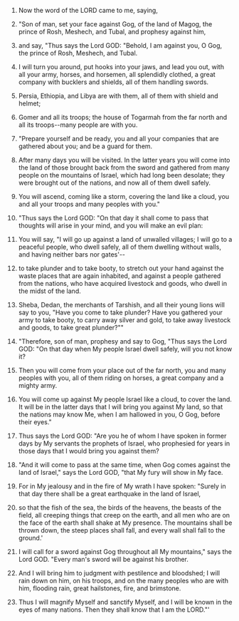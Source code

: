 
1. Now the word of the LORD came to me, saying,

2. "Son of man, set your face against Gog, of the land of Magog, the prince of Rosh, Meshech, and Tubal, and prophesy against him,

3. and say, "Thus says the Lord GOD: "Behold, I am against you, O Gog, the prince of Rosh, Meshech, and Tubal.

4. I will turn you around, put hooks into your jaws, and lead you out, with all your army, horses, and horsemen, all splendidly clothed, a great company with bucklers and shields, all of them handling swords.

5. Persia, Ethiopia, and Libya are with them, all of them with shield and helmet;

6. Gomer and all its troops; the house of Togarmah from the far north and all its troops--many people are with you.

7. "Prepare yourself and be ready, you and all your companies that are gathered about you; and be a guard for them.

8. After many days you will be visited. In the latter years you will come into the land of those brought back from the sword and gathered from many people on the mountains of Israel, which had long been desolate; they were brought out of the nations, and now all of them dwell safely.

9. You will ascend, coming like a storm, covering the land like a cloud, you and all your troops and many peoples with you."

10. "Thus says the Lord GOD: "On that day it shall come to pass that thoughts will arise in your mind, and you will make an evil plan:

11. You will say, "I will go up against a land of unwalled villages; I will go to a peaceful people, who dwell safely, all of them dwelling without walls, and having neither bars nor gates'--

12. to take plunder and to take booty, to stretch out your hand against the waste places that are again inhabited, and against a people gathered from the nations, who have acquired livestock and goods, who dwell in the midst of the land.

13. Sheba, Dedan, the merchants of Tarshish, and all their young lions will say to you, "Have you come to take plunder? Have you gathered your army to take booty, to carry away silver and gold, to take away livestock and goods, to take great plunder?""

14. "Therefore, son of man, prophesy and say to Gog, "Thus says the Lord GOD: "On that day when My people Israel dwell safely, will you not know it?

15. Then you will come from your place out of the far north, you and many peoples with you, all of them riding on horses, a great company and a mighty army.

16. You will come up against My people Israel like a cloud, to cover the land. It will be in the latter days that I will bring you against My land, so that the nations may know Me, when I am hallowed in you, O Gog, before their eyes."

17. Thus says the Lord GOD: "Are you he of whom I have spoken in former days by My servants the prophets of Israel, who prophesied for years in those days that I would bring you against them?

18. "And it will come to pass at the same time, when Gog comes against the land of Israel," says the Lord GOD, "that My fury will show in My face.

19. For in My jealousy and in the fire of My wrath I have spoken: "Surely in that day there shall be a great earthquake in the land of Israel,

20. so that the fish of the sea, the birds of the heavens, the beasts of the field, all creeping things that creep on the earth, and all men who are on the face of the earth shall shake at My presence. The mountains shall be thrown down, the steep places shall fall, and every wall shall fall to the ground.'

21. I will call for a sword against Gog throughout all My mountains," says the Lord GOD. "Every man's sword will be against his brother.

22. And I will bring him to judgment with pestilence and bloodshed; I will rain down on him, on his troops, and on the many peoples who are with him, flooding rain, great hailstones, fire, and brimstone.

23. Thus I will magnify Myself and sanctify Myself, and I will be known in the eyes of many nations. Then they shall know that I am the LORD."'


